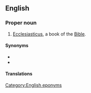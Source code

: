==English==
{{book of the Bible|Ben Sira}}

===Proper noun===
{{en-proper noun|head=the [[wisdom|Wisdom]] [[of]] [[Jesus]] [[son]] [[of]] [[Sirach]]}}

# {{lb|en|biblical}} [[Ecclesiasticus]], a book of the [[Bible]].

====Synonyms====
* {{l|en|Ben Sira}}
* {{l|en|Sirach}}

====Translations====
{{trans-see|Ecclesiasticus}}

[[Category:English eponyms]]